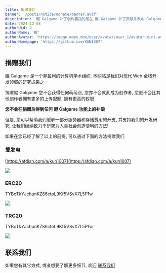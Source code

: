 ```yaml
---
title: 捐赠我们
banner: '/posts/notice/donate/banner.avif'
description: '鲲 Galgame 补丁创作者指的是在 鲲 Galgame 补丁贡献并发布 Galgame 补丁资源的众多 Galgame 爱好者, 它由无数热爱 Galgame 的人们组成'
date: 2024-12-08
authorUid: 2
authorName: '鲲'
authorAvatar: 'https://image.moyu.moe/user/avatar/user_1/avatar-mini.avif'
authorHomepage: 'https://github.com/KUN1007'
---
```


## 捐赠我们

鲲 Galgame 是一个非盈利的计算机学术组织, 本网站是我们对现代 Web 全栈开发领域的研究成果之一

捐赠鲲 Galgame 您不会获得任何萌萌点, 您亦不会就此成为创作者, 您更不会比其他创作者拥有更多的上传配额, 拥有更高的权限

**您不会在捐赠后得到任何 鲲 Galgame 功能上的补偿**

但是, 您可以帮助我们缓解一部分服务器和存储费用的开支, 并支持我们的开发研究, 让我们继续致力于研究为人类社会创造便利的方法!

如果在您已经了解了以上的前提, 可以通过下面的方法捐赠我们

### 爱发电

[https://afdian.com/a/kun1007](https://afdian.com/a/kun1007)

![](/posts/notice/donate/qr1.avif)

### ERC20

TYBoTkYJchunKZ86ctoL9Kf5VSvX7L5P1w

![](/posts/notice/donate/qr2.avif)

### TRC20

TYBoTkYJchunKZ86ctoL9Kf5VSvX7L5P1w

![](/posts/notice/donate/qr3.avif)

## 联系我们

如果您有其它方式, 或者想要了解更多细节, 欢迎 [联系我们](/about/notice/feedback)

